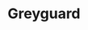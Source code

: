 
# Greyguard
<ProjectDetails
  floatRight
  region="The Wall"
  house="Night's Watch"
  type="Ruin"
  status="Completed"
  warp="/warp greyguard"
  projectLead="quetzal"
  dateStarted="2013-01-26T08:00:00+00:00"
  dateCompleted="2013-01-26T08:00:00+00:00"
/>
